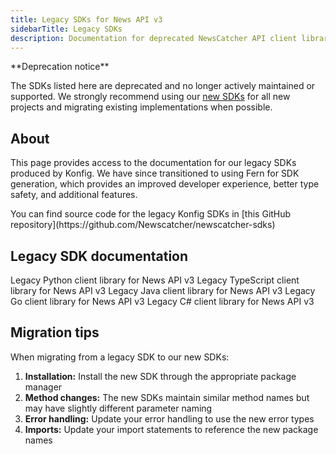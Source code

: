 ```yaml
---
title: Legacy SDKs for News API v3
sidebarTitle: Legacy SDKs
description: Documentation for deprecated NewsCatcher API client libraries
---
```


<Warning>
**Deprecation notice**

The SDKs listed here are deprecated and no longer actively maintained or
supported. We strongly recommend using our
[new SDKs](/v3/documentation/get-started/libraries) for all new projects and
migrating existing implementations when possible.

</Warning>

## About

This page provides access to the documentation for our legacy SDKs produced by
Konfig. We have since transitioned to using Fern for SDK generation, which
provides an improved developer experience, better type safety, and additional
features.

<Info>
  You can find source code for the legacy Konfig SDKs in [this GitHub
  repository](https://github.com/Newscatcher/newscatcher-sdks)
</Info>

## Legacy SDK documentation

<CardGroup cols={2}>
  <Card
    title="Python SDK (Legacy)"
    icon="python"
    iconType="brands"
    href="/v3/api-reference/libraries/legacy/python"
  >
    Legacy Python client library for News API v3
  </Card>
  <Card
    title="TypeScript SDK (Legacy)"
    icon="square-js"
    iconType="brands"
    href="/v3/api-reference/libraries/legacy/typescript"
  >
    Legacy TypeScript client library for News API v3
  </Card>
  <Card
    title="Java SDK (Legacy)"
    icon="java"
    iconType="brands"
    href="/v3/api-reference/libraries/legacy/java"
  >
    Legacy Java client library for News API v3
  </Card>
  <Card
    title="Go SDK (Legacy)"
    icon="golang"
    iconType="solid"
    href="/v3/api-reference/libraries/legacy/go"
  >
    Legacy Go client library for News API v3
  </Card>
  <Card
    title="C# SDK (Legacy)"
    icon="microsoft"
    iconType="solid"
    href="/v3/api-reference/libraries/legacy/csharp"
  >
    Legacy C# client library for News API v3
  </Card>
</CardGroup>

## Migration tips

When migrating from a legacy SDK to our new SDKs:

1. **Installation:** Install the new SDK through the appropriate package manager
2. **Method changes:** The new SDKs maintain similar method names but may have
   slightly different parameter naming
3. **Error handling:** Update your error handling to use the new error types
4. **Imports:** Update your import statements to reference the new package names
